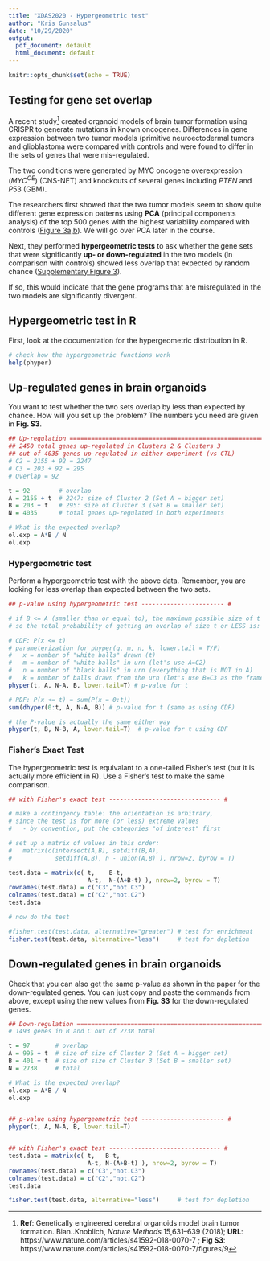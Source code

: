 ```yaml
---
title: "XDAS2020 - Hypergeometric test"
author: "Kris Gunsalus"
date: "10/29/2020"
output:
  pdf_document: default
  html_document: default
---
```


```r
knitr::opts_chunk$set(echo = TRUE)
```

## Testing for gene set overlap

A recent study[^1] created organoid models of brain tumor formation using CRISPR
to generate mutations in known oncogenes. Differences in gene expression between
two tumor models (primitive neuroectodermal tumors and glioblastoma were compared with 
controls and were found to differ in the sets of genes that were mis-regulated. 

The two conditions were generated by MYC oncogene overexpression $(MYC^{OE})$ 
(CNS-NET) and knockouts of several genes including $PTEN$ and $P53$ (GBM).

The researchers first showed that the two tumor models seem to show quite different
gene expression patterns using **PCA** (principal components analysis) of the top 500
genes with the highest variability compared with controls ([Figure 3a,b](https://www.nature.com/articles/s41592-018-0070-7/figures/3)). We will go over
PCA later in the course.

Next, they performed **hypergeometric tests** to ask whether the gene sets that 
were significantly **up- or down-regulated** in the two models (in comparison with 
controls) showed less overlap that expected by random chance ([Supplementary Figure 3](https://www.nature.com/articles/s41592-018-0070-7/figures/9)).

If so, this would indicate that the gene programs that are misregulated 
in the two models are significantly divergent.

## Hypergeometric test in R

First, look at the documentation for the hypergeometric distribution in R.

```r
# check how the hypergeometric functions work
help(phyper)
```


## Up-regulated genes in brain organoids

You want to test whether the two sets overlap by less than expected by chance.
How will you set up the problem? The numbers you need are given in **Fig. S3**.

```r
## Up-regulation ========================================================= #
## 2450 total genes up-regulated in Clusters 2 & Clusters 3
## out of 4035 genes up-regulated in either experiment (vs CTL)
# C2 = 2155 + 92 = 2247
# C3 = 203 + 92 = 295
# Overlap = 92

t = 92        # overlap
A = 2155 + t  # 2247: size of Cluster 2 (Set A = bigger set)
B = 203 + t   # 295: size of Cluster 3 (Set B = smaller set)
N = 4035      # total genes up-regulated in both experiments

# What is the expected overlap?
ol.exp = A*B / N
ol.exp
```

### Hypergeometric test

Perform a hypergeometric test with the above data. Remember, you are looking
for less overlap than expected between the two sets.

```r
## p-value using hypergeometric test ----------------------- #

# if B <= A (smaller than or equal to), the maximum possible size of t is B;
# so the total probability of getting an overlap of size t or LESS is:

# CDF: P(x <= t)
# parameterization for phyper(q, m, n, k, lower.tail = T/F)
#   x = number of "white balls" drawn (t)
#   m = number of "white balls" in urn (let's use A=C2)
#   n = number of "black balls" in urn (everything that is NOT in A)
#   k = number of balls drawn from the urn (let's use B=C3 as the frame of reference)
phyper(t, A, N-A, B, lower.tail=T) # p-value for t

# PDF: P(x <= t) = sum(P(x = 0:t))
sum(dhyper(0:t, A, N-A, B)) # p-value for t (same as using CDF)

# the P-value is actually the same either way
phyper(t, B, N-B, A, lower.tail=T)  # p-value for t using CDF

```


### Fisher's Exact Test

The hypergeometric test is equivalant to a one-tailed Fisher's test (but it is 
actually more efficient in R). Use a Fisher's test to make the same comparison.

```r
## with Fisher's exact test ------------------------------- #

# make a contingency table: the orientation is arbitrary,
# since the test is for more (or less) extreme values
#   - by convention, put the categories "of interest" first

# set up a matrix of values in this order:
#   matrix(c(intersect(A,B), setdiff(B,A), 
#            setdiff(A,B), n - union(A,B) ), nrow=2, byrow = T)

test.data = matrix(c( t,    B-t, 
                      A-t,  N-(A+B-t) ), nrow=2, byrow = T)
rownames(test.data) = c("C3","not.C3")
colnames(test.data) = c("C2","not.C2")
test.data

# now do the test

#fisher.test(test.data, alternative="greater") # test for enrichment
fisher.test(test.data, alternative="less")     # test for depletion

```


## Down-regulated genes in brain organoids

Check that you can also get the same p-value as shown in the paper for the 
down-regulated genes. You can just copy and paste the commands from above,
except using the new values from **Fig. S3** for the down-regulated genes.

```r
## Down-regulation ========================================================= #
# 1493 genes in B and C out of 2738 total

t = 97       # overlap
A = 995 + t  # size of size of Cluster 2 (Set A = bigger set)
B = 401 + t  # size of size of Cluster 3 (Set B = smaller set)
N = 2738     # total

# What is the expected overlap?
ol.exp = A*B / N
ol.exp


## p-value using hypergeometric test ----------------------- #
phyper(t, A, N-A, B, lower.tail=T) 


## with Fisher's exact test ------------------------------- #
test.data = matrix(c( t,   B-t, 
                      A-t, N-(A+B-t) ), nrow=2, byrow = T)
rownames(test.data) = c("C3","not.C3")
colnames(test.data) = c("C2","not.C2")
test.data

fisher.test(test.data, alternative="less")     # test for depletion

```


[^1]: **Ref**: Genetically engineered cerebral organoids model brain tumor formation. Bian..Knoblich, *Nature Methods* 15,631–639 (2018); **URL**: https://www.nature.com/articles/s41592-018-0070-7 ; **Fig S3**: https://www.nature.com/articles/s41592-018-0070-7/figures/9

